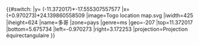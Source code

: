 {{#switch:{{{1}}}
|y= ({{{2}}}-11.372017)*-17.555307557577
|x= ({{{3}}}+0.970273)*24.139860558509
|image=Togo location map.svg
|iwidth=425
|iheight=624
|name=多哥
|zone=pays
|genre=ms
|geo=-207
|top=11.372017
|bottom=5.675734
|left=-0.970273
|right=3.172253
|projection=Projection équirectangulaire
}}<noinclude>{{Location map/Info|Togo}}
{{Documentation}}
</noinclude>